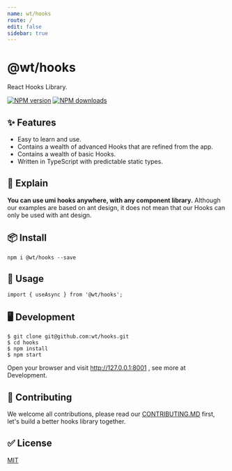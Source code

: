 ```yaml
---
name: wt/hooks
route: /
edit: false
sidebar: true
---
```


# @wt/hooks

React Hooks Library.

[![NPM version][image-1]][1] [![NPM downloads][image-2]][2]

## ✨ Features

* Easy to learn and use.
* Contains a wealth of advanced Hooks that are refined from the app.
* Contains a wealth of basic Hooks.
* Written in TypeScript with predictable static types.

## 📣 Explain

**You can use umi hooks anywhere, with any component library.**
Although our examples are based on ant design, it does not mean that our Hooks can only be used with ant design.

## 📦 Install

```
npm i @wt/hooks --save
```

## 🔨 Usage

```
import { useAsync } from '@wt/hooks';
```

## 🖥 Development

```
$ git clone git@github.com:wt/hooks.git
$ cd hooks
$ npm install
$ npm start
```
Open your browser and visit http://127.0.0.1:8001 , see more at Development.

## 🤝 Contributing

We welcome all contributions, please read our [CONTRIBUTING.MD](https://github.com/wt/hooks/blob/master/CONTRIBUTING.MD) first, let's build a better hooks library together.

## ✅ License

[MIT](https://github.com/umijs/umi/blob/master/LICENSE)



[1]:	https://www.npmjs.com/package/@wt/hooks
[2]:	https://npmjs.org/package/@wt/hooks

[image-1]:	https://img.shields.io/npm/v/@wt/hooks.svg?style=flat
[image-2]:	https://img.shields.io/npm/dm/@wt/hooks.svg?style=flat

